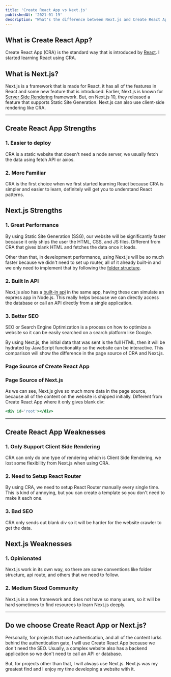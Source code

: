 ```yaml
---
title: 'Create React App vs Next.js'
publishedAt: '2021-01-19'
description: "What's the difference between Next.js and Create React App?"
---
```


## What is Create React App?

Create React App (CRA) is the standard way that is introduced by [React](https://reactjs.org/). I started learning React using CRA.

## What is Next.js?

Next.js is a framework that is made for React, it has all of the features in React and some new feature that is introduced. Earlier, Next.js is known for [Server Side Rendering](https://nextjs.org/docs/basic-features/pages#server-side-rendering) framework. But, on Next.js 10, they released a feature that supports Static Site Generation. Next.js can also use client-side rendering like CRA.

---

## Create React App Strengths

### 1. Easier to deploy

CRA is a static website that doesn't need a node server, we usually fetch the data using fetch API or axios.

### 2. More Familiar

CRA is the first choice when we first started learning React because CRA is simpler and easier to learn, definitely will get you to understand React patterns.

## Next.js Strengths

### 1. Great Performance

By using Static Site Generation (SSG), our website will be significantly faster because it only ships the user the HTML, CSS, and JS files. Different from CRA that gives blank HTML and fetches the data once it loads.

Other than that, in development performance, using Next.js will be so much faster because we didn't need to set up router, all of it already built-in and we only need to implement that by following the [folder structure](https://nextjs.org/docs/routing/introduction).

### 2. Built In API

Next.js also has a [built-in api](https://nextjs.org/docs/api-routes/introduction) in the same app, having these can simulate an express app in Node.js. This really helps because we can directly access the database or call an API directly from a single application.

### 3. Better SEO

SEO or Search Engine Optimization is a process on how to optimize a website so it can be easily searched on a search platform like Google.

By using Next.js, the initial data that was sent is the full HTML, then it will be hydrated by JavaScript functionality so the website can be interactive. This comparison will show the difference in the page source of CRA and Next.js.

### Page Source of Create React App

<CloudinaryImg
  publicId='theodorusclarence/blogs/nextjs-vs-cra/cra_qjy03j.png'
  width={1552}
  height={989}
  alt='Create React App'
/>

### Page Source of Next.js

<CloudinaryImg
  publicId='theodorusclarence/blogs/nextjs-vs-cra/nextjs_jmmuep.png'
  width={1552}
  height={989}
  alt='Next.js'
/>

As we can see, Next.js give so much more data in the page source, because all of the content on the website is shipped initially. Different from Create React App where it only gives blank div:

```jsx
<div id='root'></div>
```

---

## Create React App Weaknesses

### 1. Only Support Client Side Rendering

CRA can only do one type of rendering which is Client Side Rendering, we lost some flexibility from Next.js when using CRA.

### 2. Need to Setup React Router

By using CRA, we need to setup React Router manually every single time. This is kind of annoying, but you can create a template so you don't need to make it each one.

### 3. Bad SEO

CRA only sends out blank div so it will be harder for the website crawler to get the data.

## Next.js Weaknesses

### 1. Opinionated

Next.js work in its own way, so there are some conventions like folder structure, api route, and others that we need to follow.

### 2. Medium Sized Community

Next.js is a new framework and does not have so many users, so it will be hard sometimes to find resources to learn Next.js deeply.

---

## Do we choose Create React App or Next.js?

Personally, for projects that use authentication, and all of the content lurks behind the authentication gate, I will use Create React App because we don't need the SEO. Usually, a complex website also has a backend application so we don't need to call an API or database.

But, for projects other than that, I will always use Next.js. Next.js was my greatest find and I enjoy my time developing a website with it.
